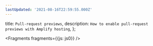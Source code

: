 ```yaml
---
lastUpdated: '2021-08-16T22:59:55.000Z'
---
```

  title: `Pull-request previews`,
  description: `How to enable pull-request previews with Amplify hosting`,
};


<Fragments fragments={{js: js0}} />
